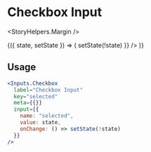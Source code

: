 

<Meta title="Components|Inputs|Checkbox" />

# Checkbox Input

<StoryHelpers.Margin />

<Preview>
  <Story name="Checkbox">
  <StoryHelpers.StateContainer defaultState="">
    {({ state, setState }) => (
      <Inputs.Checkbox
        label="Checkbox Input"
        key="selected"
        input={{
          name: "selected",
          value: state,
          onChange: () => setState(!state)
        }}
      />
    )}
  </StoryHelpers.StateContainer>
</Story>
</Preview>

## Usage

```jsx
<Inputs.Checkbox
  label="Checkbox Input"
  key="selected"
  meta={{}}
  input={{
    name: "selected",
    value: state,
    onChange: () => setState(!state)
  }}
/>
```

<Props of={Inputs.Text} />
